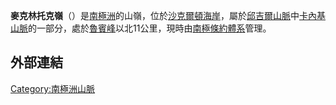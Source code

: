 {{coord|82|3|S|161|0|E|source:GNIS|display=title}}

'''麥克林托克嶺'''（{{lang-en|McClintock Ridge}}）是[[南極洲|南極洲]]的山嶺，位於[[沙克爾頓海岸|沙克爾頓海岸]]，屬於[[邱吉爾山脈|邱吉爾山脈]]中[[卡內基山脈|卡內基山脈]]的一部分，處於[[魯賓峰|魯賓峰]]以北11公里，現時由[[南極條約體系|南極條約體系]]管理。

==外部連結==
{{cite gnis | type = antarid | id = 18294| name = McClintock Ridge | accessdate = 2013-09-05}}

{{DEFAULTSORT:McClintock Ridge}}
[[Category:南極洲山脈|Category:南極洲山脈]]


{{ShackletonCoast-geo-stub}}